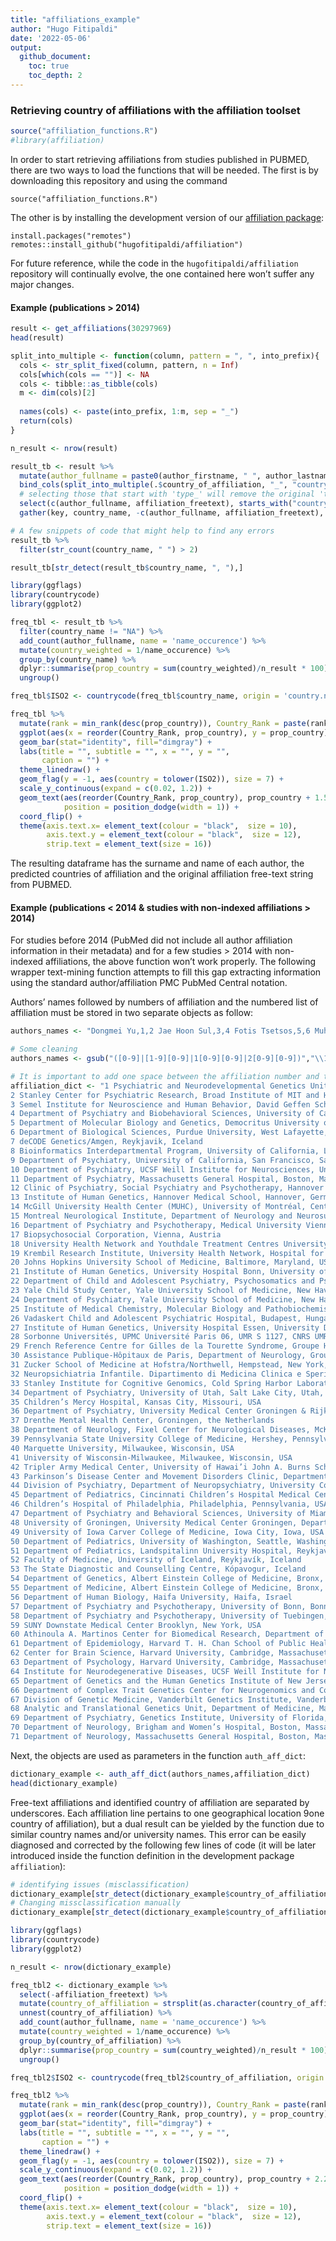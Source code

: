 ```yaml
---
title: "affiliations_example"
author: "Hugo Fitipaldi"
date: '2022-05-06'
output:
  github_document:
    toc: true
    toc_depth: 2
---
```


### Retrieving country of affiliations with the affiliation toolset

```r
source("affiliation_functions.R")
#library(affiliation)
```

In order to start retrieving affiliations from studies published in PUBMED, there are two ways to load the functions that will be needed. The first is by downloading this repository and using the command 

```
source("affiliation_functions.R")
```

The other is by installing the development version of our <a href = https://github.com/hugofitipaldi/affiliation> affiliation package</a>:

```
install.packages("remotes")
remotes::install_github("hugofitipaldi/affiliation")
```

For future reference, while the code in the `hugofitipaldi/affiliation` repository will continually evolve, the one contained here won't suffer any major changes.   

#### Example (publications > 2014)

```r
result <- get_affiliations(30297969)
head(result)
```

```r
split_into_multiple <- function(column, pattern = ", ", into_prefix){
  cols <- str_split_fixed(column, pattern, n = Inf)
  cols[which(cols == "")] <- NA
  cols <- tibble::as_tibble(cols)
  m <- dim(cols)[2]
  
  names(cols) <- paste(into_prefix, 1:m, sep = "_")
  return(cols)
}

n_result <- nrow(result)

result_tb <- result %>% 
  mutate(author_fullname = paste0(author_firstname, " ", author_lastname)) %>%
  bind_cols(split_into_multiple(.$country_of_affiliation, "_", "country_of_affiliation")) %>% 
  # selecting those that start with 'type_' will remove the original 'type' column
  select(c(author_fullname, affiliation_freetext), starts_with("country_of_affiliation_"))  %>%
  gather(key, country_name, -c(author_fullname, affiliation_freetext), na.rm = T)
```


```r
# A few snippets of code that might help to find any errors 
result_tb %>%
  filter(str_count(country_name, " ") > 2)

result_tb[str_detect(result_tb$country_name, ", "),]
```

```r
library(ggflags)
library(countrycode)
library(ggplot2)

freq_tbl <- result_tb %>%
  filter(country_name != "NA") %>%
  add_count(author_fullname, name = 'name_occurence') %>%
  mutate(country_weighted = 1/name_occurence) %>%
  group_by(country_name) %>%
  dplyr::summarise(prop_country = sum(country_weighted)/n_result * 100) %>%
  ungroup()

freq_tbl$ISO2 <- countrycode(freq_tbl$country_name, origin = 'country.name', destination = 'iso2c')

freq_tbl %>%
  mutate(rank = min_rank(desc(prop_country)), Country_Rank = paste(rank, ":", country_name)) %>%
  ggplot(aes(x = reorder(Country_Rank, prop_country), y = prop_country)) +
  geom_bar(stat="identity", fill="dimgray") +
  labs(title = "", subtitle = "", x = "", y = "",
       caption = "") +
  theme_linedraw() +
  geom_flag(y = -1, aes(country = tolower(ISO2)), size = 7) +
  scale_y_continuous(expand = c(0.02, 1.2)) +
  geom_text(aes(reorder(Country_Rank, prop_country), prop_country + 1.5, label = paste0(sprintf("%2.2f", prop_country), "%")), 
            position = position_dodge(width = 1)) + 
  coord_flip() +
  theme(axis.text.x= element_text(colour = "black",  size = 10),
        axis.text.y = element_text(colour = "black",  size = 12),
        strip.text = element_text(size = 16)) 

```

The resulting dataframe has the surname and name of each author, the predicted countries of affiliation and the original affiliation free-text string from PUBMED.

#### Example (publications < 2014 & studies with non-indexed affiliations > 2014)

For studies before 2014 (PubMed did not include all author affiliation information in their metadata) and for a few studies > 2014 with non-indexed affiliations, the above function won't work properly. The following wrapper text-mining function attempts to fill this gap extracting information using the standard author/affiliation PMC PubMed Central notation. 

Authors' names followed by numbers of affiliation and the numbered list of affiliation must be stored in two separate objects as follow:

```r
authors_names <- "Dongmei Yu,1,2 Jae Hoon Sul,3,4 Fotis Tsetsos,5,6 Muhammad S. Nawaz,7 Alden Y. Huang,3,4,8 Ivette Zelaya,3,4,8 Cornelia Illmann,1 Lisa Osiecki,1 Sabrina M. Darrow,9 Matthew E. Hirschtritt,10 Erica Greenberg,11 Kirsten R. Muller-Vahl,12 Manfred Stuhrmann,13 Yves Dion,14 Guy Rouleau,15 Harald Aschauer,16,17 Mara Stamenkovic,16 Monika Schlögelhofer, MA,17 Paul Sandor,18 Cathy L. Barr,19 Marco Grados,20 Harvey S. Singer,20 Markus M. Nöthen,21 Johannes Hebebrand,22 Anke Hinney,22 Robert A. King,23,24 Thomas V. Fernandez,23,24 Csaba Barta,25 Zsanett Tarnok,26 Peter Nagy,26 Christel Depienne,27,28 Yulia Worbe,28,29,30 Andreas Hartmann,28,29,30 Cathy L. Budman,31 Renata Rizzo,32 Gholson J. Lyon,33 William M. McMahon,34 James R. Batterson,35 Danielle C. Cath,36,37 Irene A. Malaty,38 Michael S. Okun,38 Cheston Berlin,39 Douglas W. Woods,40,41 Paul C. Lee,42 Joseph Jankovic,43 Mary M. Robertson,44 Donald L. Gilbert,45 Lawrence W. Brown,46 Barbara J. Coffey,47 Andrea Dietrich,48 Pieter J. Hoekstra,48 Samuel Kuperman,49 Samuel H Zinner,50 Pétur Luðvigsson,51 Evald Sæmundsen,52,53 Ólafur Thorarensen,51 Gil Atzmon,54,55,56 Nir Barzilai,54,55 Michael Wagner,57 Rainald Moessner,58 Roel Ophoff,3 Carlos N. Pato,59 Michele T. Pato,59 James A Knowles,59 Joshua L. Roffman,11,60 Jordan W. Smoller, ScD,1,61 Randy L. Buckner,11,60,62,63 Jeremy A. Willsey,10,64 Jay A. Tischfield,65 Gary A. Heiman,65 Hreinn Stefansson,7 Kári Stefansson,7,52 Danielle Posthuma,66 Nancy J. Cox,67 David L. Pauls,1 Nelson B. Freimer,3,4 Benjamin M. Neale,1,2,68 Lea K. Davis,67 Peristera Paschou,6 Giovanni Coppola,3,4 Carol A. Mathews,69 Jeremiah M. Scharf,1,2,70,71"

# Some cleaning
authors_names <- gsub("([0-9]|[1-9][0-9]|1[0-9][0-9]|2[0-9][0-9])","\\1,",authors_names)

# It is important to add one space between the affiliation number and the affiliation
affiliation_dict <- "1 Psychiatric and Neurodevelopmental Genetics Unit, Center for Genomic Medicine, Department of Psychiatry, Massachusetts General Hospital, Boston, Massachusetts, USA
2 Stanley Center for Psychiatric Research, Broad Institute of MIT and Harvard, Cambridge, Massachusetts, USA
3 Semel Institute for Neuroscience and Human Behavior, David Geffen School of Medicine, University of California Los Angeles, Los Angeles, California, USA
4 Department of Psychiatry and Biobehavioral Sciences, University of California, Los Angeles, California, USA
5 Department of Molecular Biology and Genetics, Democritus University of Thrace, Xanthi, Greece
6 Department of Biological Sciences, Purdue University, West Lafayette, Indiana, USA
7 deCODE Genetics/Amgen, Reykjavik, Iceland
8 Bioinformatics Interdepartmental Program, University of California, Los Angeles, Los Angeles, California, USA
9 Department of Psychiatry, University of California, San Francisco, San Francisco, California, USA
10 Department of Psychiatry, UCSF Weill Institute for Neurosciences, University of California, San Francisco, San Francisco, California, USA
11 Department of Psychiatry, Massachusetts General Hospital, Boston, Massachusetts, USA
12 Clinic of Psychiatry, Social Psychiatry and Psychotherapy, Hannover Medical School, Hannover, Germany
13 Institute of Human Genetics, Hannover Medical School, Hannover, Germany
14 McGill University Health Center (MUHC), University of Montréal, Centre Universitaire de Santé de Montréal (CHUM), Montreal, Quebec, Canada
15 Montreal Neurological Institute, Department of Neurology and Neurosurgery, McGill University, Montreal, Quebec, Canada
16 Department of Psychiatry and Psychotherapy, Medical University Vienna, Vienna, Austria
17 Biopsychosocial Corporation, Vienna, Austria
18 University Health Network and Youthdale Treatment Centres University of Toronto, Toronto, Ontario, Canada
19 Krembil Research Institute, University Health Network, Hospital for Sick Children, and The University of Toronto, Toronto, Ontario, Canada
20 Johns Hopkins University School of Medicine, Baltimore, Maryland, USA
21 Institute of Human Genetics, University Hospital Bonn, University of Bonn Medical School, Bonn, Germany
22 Department of Child and Adolescent Psychiatry, Psychosomatics and Psychotherapy, University Hospital Essen, University of Duisburg-Essen, Essen, Germany
23 Yale Child Study Center, Yale University School of Medicine, New Haven, Connecticut, USA
24 Department of Psychiatry, Yale University School of Medicine, New Haven, Connecticut, USA
25 Institute of Medical Chemistry, Molecular Biology and Pathobiochemistry, Semmelweis University, Budapest, Hungary
26 Vadaskert Child and Adolescent Psychiatric Hospital, Budapest, Hungary
27 Institute of Human Genetics, University Hospital Essen, University Duisburg-Essen, Essen, Germany
28 Sorbonne Universités, UPMC Université Paris 06, UMR S 1127, CNRS UMR 7225, ICM, Paris, France
29 French Reference Centre for Gilles de la Tourette Syndrome, Groupe Hospitalier Pitié-Salpêtrière, Paris, France
30 Assistance Publique-Hôpitaux de Paris, Department of Neurology, Groupe Hospitalier Pitié-Salpêtrière, Paris, France
31 Zucker School of Medicine at Hofstra/Northwell, Hempstead, New York, USA
32 Neuropsichiatria Infantile. Dipartimento di Medicina Clinica e Sperimentale, Università di Catania, Catania, Italy
33 Stanley Institute for Cognitive Genomics, Cold Spring Harbor Laboratory, Cold Spring Harbor, New York, USA
34 Department of Psychiatry, University of Utah, Salt Lake City, Utah, USA
35 Children’s Mercy Hospital, Kansas City, Missouri, USA
36 Department of Psychiatry, University Medical Center Groningen & Rijksuniversity Groningen, Groningen, the Netherlands
37 Drenthe Mental Health Center, Groningen, the Netherlands
38 Department of Neurology, Fixel Center for Neurological Diseases, McKnight Brain Institute, University of Florida, Gainesville, Florida, USA
39 Pennsylvania State University College of Medicine, Hershey, Pennsylvania, USA
40 Marquette University, Milwaukee, Wisconsin, USA
41 University of Wisconsin-Milwaukee, Milwaukee, Wisconsin, USA
42 Tripler Army Medical Center, University of Hawai’i John A. Burns School of Medicine, Honolulu, Hawaii, USA
43 Parkinson’s Disease Center and Movement Disorders Clinic, Department of Neurology, Baylor College of Medicine, Houston, Texas, USA
44 Division of Psychiatry, Department of Neuropsychiatry, University College London, London, UK
45 Department of Pediatrics, Cincinnati Children’s Hospital Medical Center, Cincinnati, Ohio, USA
46 Children’s Hospital of Philadelphia, Philadelphia, Pennsylvania, USA
47 Department of Psychiatry and Behavioral Sciences, University of Miami Miller School of Medicine, Miami, Florida, USA
48 University of Groningen, University Medical Center Groningen, Department of Child and Adolescent Psychiatry, Groningen, The Netherlands
49 University of Iowa Carver College of Medicine, Iowa City, Iowa, USA
50 Department of Pediatrics, University of Washington, Seattle, Washington, USA
51 Department of Pediatrics, Landspitalinn University Hospital, Reykjavik, Iceland
52 Faculty of Medicine, University of Iceland, Reykjavík, Iceland
53 The State Diagnostic and Counselling Centre, Kópavogur, Iceland
54 Department of Genetics, Albert Einstein College of Medicine, Bronx, New York, USA
55 Department of Medicine, Albert Einstein College of Medicine, Bronx, New York, USA
56 Department of Human Biology, Haifa University, Haifa, Israel
57 Department of Psychiatry and Psychotherapy, University of Bonn, Bonn, Germany
58 Department of Psychiatry and Psychotherapy, University of Tuebingen, Tuebingen, Germany
59 SUNY Downstate Medical Center Brooklyn, New York, USA
60 Athinoula A. Martinos Center for Biomedical Research, Department of Radiology, Massachusetts General Hospital, Charlestown, Massachusetts, USA
61 Department of Epidemiology, Harvard T. H. Chan School of Public Health, Boston, Massachusetts, USA
62 Center for Brain Science, Harvard University, Cambridge, Massachusetts, USA
63 Department of Psychology, Harvard University, Cambridge, Massachusetts, USA
64 Institute for Neurodegenerative Diseases, UCSF Weill Institute for Neurosciences, University of California San Francisco, San Francisco, California, USA
65 Department of Genetics and the Human Genetics Institute of New Jersey, Rutgers, the State University of New Jersey, Piscataway, New Jersey, USA
66 Department of Complex Trait Genetics Center for Neurogenomics and Cognitive Research, VU University Amsterdam, Amsterdam, the Netherlands
67 Division of Genetic Medicine, Vanderbilt Genetics Institute, Vanderbilt University Medical Center, Nashville, Tennessee, USA
68 Analytic and Translational Genetics Unit, Department of Medicine, Massachusetts General Hospital, Boston, Massachusetts, USA
69 Department of Psychiatry, Genetics Institute, University of Florida, Gainesville, Florida, USA
70 Department of Neurology, Brigham and Women’s Hospital, Boston, Massachusetts, USA
71 Department of Neurology, Massachusetts General Hospital, Boston, Massachusetts, USA" 

```

Next, the objects are used as parameters in the function `auth_aff_dict`:

```r
dictionary_example <- auth_aff_dict(authors_names,affiliation_dict) 
head(dictionary_example)
```

Free-text affiliations and identified country of affiliation are separated by underscores. Each affiliation line pertains to one geographical location 9one country of affiliation), but a dual result can be yielded by the function due to similar country names and/or university names. This error can be easily diagnosed and corrected by the following few lines of code (it will be later introduced inside the function definition in the development package `affiliation`):

```r
# identifying issues (misclassification)
dictionary_example[str_detect(dictionary_example$country_of_affiliation, ", "),]
# Changing missclassification manually
dictionary_example[str_detect(dictionary_example$country_of_affiliation, ", "),]$country_of_affiliation <- "United States"
```

```r
library(ggflags)
library(countrycode)
library(ggplot2)

n_result <- nrow(dictionary_example)

freq_tbl2 <- dictionary_example %>%
  select(-affiliation_freetext) %>%
  mutate(country_of_affiliation = strsplit(as.character(country_of_affiliation), "_")) %>% 
  unnest(country_of_affiliation) %>%
  add_count(author_fullname, name = 'name_occurence') %>%
  mutate(country_weighted = 1/name_occurence) %>%
  group_by(country_of_affiliation) %>%
  dplyr::summarise(prop_country = sum(country_weighted)/n_result * 100) %>%
  ungroup()

freq_tbl2$ISO2 <- countrycode(freq_tbl2$country_of_affiliation, origin = 'country.name', destination = 'iso2c')

freq_tbl2 %>%
  mutate(rank = min_rank(desc(prop_country)), Country_Rank = paste(rank, ":", country_of_affiliation)) %>%
  ggplot(aes(x = reorder(Country_Rank, prop_country), y = prop_country)) +
  geom_bar(stat="identity", fill="dimgray") +
  labs(title = "", subtitle = "", x = "", y = "",
       caption = "") +
  theme_linedraw() +
  geom_flag(y = -1, aes(country = tolower(ISO2)), size = 7) +
  scale_y_continuous(expand = c(0.02, 1.2)) +
  geom_text(aes(reorder(Country_Rank, prop_country), prop_country + 2.2, label = paste0(sprintf("%2.2f", prop_country), "%")), 
            position = position_dodge(width = 1)) + 
  coord_flip() +
  theme(axis.text.x= element_text(colour = "black",  size = 10),
        axis.text.y = element_text(colour = "black",  size = 12),
        strip.text = element_text(size = 16)) 

```

